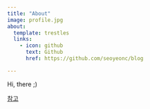 ```yaml
---
title: "About"
image: profile.jpg
about:
  template: trestles
  links:
    - icon: github
      text: Github
      href: https://github.com/seoyeonc/blog

---
```


Hi, there ;)

[참고](https://miruetoto.github.io/yechan/%EC%A6%90%EC%B0%BE/2000/01/05/(%EC%A6%90%EC%B0%BE)-%EC%A3%BC%ED%94%BC%ED%84%B0%EB%9E%A9-%EC%A6%90%EC%B0%BE.html)